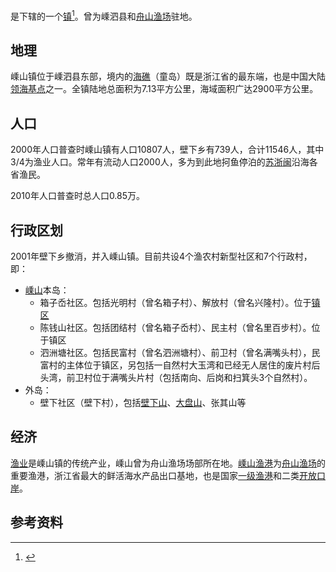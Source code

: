{{中国乡级行政区|33/09/22/101/000}}

'''{{PAGENAMEBASE}}'''是{{PRC admin/fullname|33/09/22/101/000|3}}下辖的一个[[行政建制镇|镇]]<ref>{{PRC admin/ref sgc|{{PRC admin/parent|33/09/22/101/000}}}}</ref>。曾为嵊泗县和[[舟山渔场|舟山渔场]]驻地。

==地理==
嵊山镇位于嵊泗县东部，境内的[[海礁|海礁]]（童岛）既是浙江省的最东端，也是中国大陆[[领海基点|领海基点]]之一。全镇陆地总面积为7.13平方公里，海域面积广达2900平方公里。

==人口==
2000年人口普查时嵊山镇有人口10807人，壁下乡有739人，合计11546人，其中3/4为渔业人口。常年有流动人口2000人，多为到此地抲鱼停泊的[[苏|苏]][[浙|浙]][[福建|闽]]沿海各省渔民。

2010年人口普查时总人口0.85万。

== 行政区划 ==
2001年壁下乡撤消，并入嵊山镇。目前共设4个渔农村新型社区和7个行政村，即：
*[[嵊山|嵊山]]本岛：
** 箱子岙社区。包括光明村（曾名箱子村）、解放村（曾名兴隆村）。位于[[嵊山_(镇区)|镇区]]
** 陈钱山社区。包括团结村（曾名箱子岙村）、民主村（曾名里百步村）。位于镇区
** 泗洲塘社区。包括民富村（曾名泗洲塘村）、前卫村（曾名满嘴头村），民富村的主体位于镇区，另包括一自然村大玉湾和已经无人居住的废片村后头湾，前卫村位于满嘴头片村（包括南向、后岗和扫箕头3个自然村）。
* 外岛：
** 壁下社区（壁下村），包括[[壁下山|壁下山]]、[[大盘山|大盘山]]、张其山等

==经济==
[[渔业|渔业]]是嵊山镇的传统产业，嵊山曾为舟山渔场场部所在地。[[嵊山渔港|嵊山渔港]]为[[舟山渔场|舟山渔场]]的重要渔港，浙江省最大的鲜活海水产品出口基地，也是国家[[一级渔港|一级渔港]]和二类[[开放口岸|开放口岸]]。

== 参考资料 ==
{{reflist}}

{{浙江行政区划小作品}}
{{PRC admin/navcat|33/09/22/101/000}}